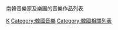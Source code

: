 南韓音樂家及樂團的音樂作品列表

[[Category:各國音樂作品列表|K]]
[[Category:韓國音樂|Category:韓國音樂]]
[[Category:韓國相關列表|Category:韓國相關列表]]